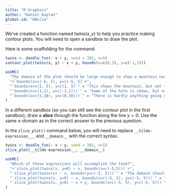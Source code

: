 ```yaml
---
title: "R Graphics"
author: "Daniel Kaplan"
global-id: "KWLCie"
---
```


We've created a function named $\text{twins}(x,y)$ to help you practice making contour plots. You will need to open a sandbox to draw the plot. 


Here is some scaffolding for the command:

::: {.scaffolding  data-latex=""}
```r
twins <- doodle_fun(~ x + y, seed = 302, n=5)
contour_plot(twins(x, y) ~ x + y, bounds(x=c(0,1), y=c(-1,1)))
```
:::

```r
askMC(
  "The domain of the plot should be large enough to show a mountain next to  a deep hole. Which of these domains will do the job?",
  "+`bounds(x=c(-5, 5), y=c(-5, 5)`+",
  "`bounds(x=c(1, 5), y=c(1, 5)`" = "This shows the mountain, but not the hole.",
  "`bounds(x=c(1,1), y=c(-1,1)))`" = "Some of the hole is shown, but none of the mountain.",
  "`bounds(x=c(5,10), y=c(0,10)))`" = "There is hardly anything going on in this domain. The function here is pretty flat except for a dip in the lower left." 
)
```

In a different sandbox (so you can still see the contour plot in the first sandbox), draw a **slice** through the function along the line $y=0$. Use the same $x$-domain as in the correct answer to the previous question.

In the `slice_plot()` command below, you will need to replace `__tilde-expression___` and `__domain__` with the correct syntax.

::: {.scaffolding
```r
twins <- doodle_fun(~ x + y, seed = 302, n=5)
slice_plot(__tilde-expression__, __domain__)
```
:::


```r
askMC(
  "Which of these expressions will accomplish the task?",
  "+`slice_plot(twins(x, y=0) ~ x, bounds(x=c(-5,5)))`+",
  "`slice_plot(twins(x) ~ x, bounds(y=c(-5, 5)))`" = "The domain should be over $x$, not $y$. And `twins()` takes two inputs, even if one of them is fixed at zero.",
  "`slice_plot(twins(x, y=0) ~ x, bounds(x=c(-5, 5), y=c(-5, 5)))`" = "A slice plot has a domain that includes only one input.",
  "`slice_plot(twins(x, y=0) ~ x + y, bounds(x=c(-5, 5), y=c(-5, 5)))`" = "A slice plot has only one input on the right side of the tilde expression."
)
```

